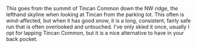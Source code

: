 This goes from the summit of Tincan Common down the NW ridge,
the lefthand skyline when looking at Tincan from the parking lot.
This often is wind-affected, but when it has good snow, it is a
long, consistent, fairly safe run that is often overlooked and untouched.
I've only skied it once, usually I opt for lapping Tincan Common,
but it is a nice alternative to have in your back pocket.